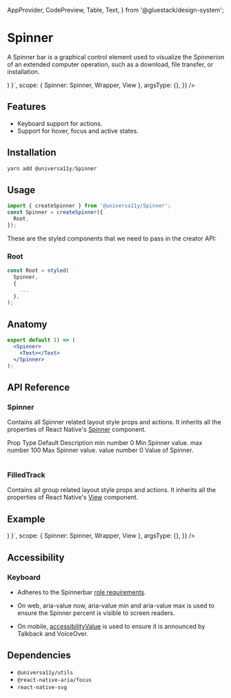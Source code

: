 
<Meta title="components/Spinner" />


  AppProvider,
  CodePreview,
  Table,
  Text,
} from '@gluestack/design-system';


# Spinner

A Spinner bar is a graphical control element used to visualize the Spinnerion of an extended computer operation, such as a download, file transfer, or installation.

<AppProvider>
  <CodePreview
    showComponentRenderer={true}
    showArgsController={false}
    metaData={{
      code: ` 
      function App () {
        return (
          <Wrapper>
            <View style={{width:"70vw"}}>
              <Spinner />
            </View>
          </Wrapper>
    )
    }`,
      scope: { Spinner: Spinner, Wrapper, View },
      argsType: {},
    }}
  />
</AppProvider>

<br />

## Features

- Keyboard support for actions.
- Support for hover, focus and active states.

## Installation

```jsx
yarn add @universa11y/Spinner
```

## Usage

```jsx
import { createSpinner } from '@universa11y/Spinner';
const Spinner = createSpinner({
  Root,
});
```

These are the styled components that we need to pass in the creator API:

### Root

```jsx
const Root = styled(
  Spinner,
  {
    ...
  },
);
```

## Anatomy

```jsx
export default () => (
  <Spinner>
    <Text></Text>
  </Spinner>
);
```

## API Reference

### Spinner

Contains all Spinner related layout style props and actions.
It inherits all the properties of React Native's [Spinner](https://reactnative.dev/docs/Spinner#props) component.

<AppProvider>
  <Table>
    <Table.THead sx={{ _dark: { bg: '$gray800' }, _light: { bg: '$gray100' } }}>
      <Table.TR>
        <Table.TH>
          <Text>Prop</Text>
        </Table.TH>
        <Table.TH>
          <Text>Type</Text>
        </Table.TH>
        <Table.TH>
          <Text>Default</Text>
        </Table.TH>
        <Table.TH>
          <Text>Description</Text>
        </Table.TH>
      </Table.TR>
    </Table.THead>
    <Table.TBody>
      <Table.TR>
        <Table.TD>
          <Text>min</Text>
        </Table.TD>
        <Table.TD>
          <Text>number</Text>
        </Table.TD>
        <Table.TD>
          <Text>0</Text>
        </Table.TD>
        <Table.TD>
          <Text>Min Spinner value.</Text>
        </Table.TD>
      </Table.TR>
      <Table.TR>
        <Table.TD>
          <Text>max</Text>
        </Table.TD>
        <Table.TD>
          <Text>number</Text>
        </Table.TD>
        <Table.TD>
          <Text>100</Text>
        </Table.TD>
        <Table.TD>
          <Text>Max Spinner value.</Text>
        </Table.TD>
      </Table.TR> <Table.TR>
        <Table.TD>
          <Text>value</Text>
        </Table.TD>
        <Table.TD>
          <Text>number</Text>
        </Table.TD>
        <Table.TD>
          <Text>0</Text>
        </Table.TD>
        <Table.TD>
          <Text>Value of Spinner.</Text>
        </Table.TD>
      </Table.TR>
    </Table.TBody>
  </Table>
</AppProvider>

### FilledTrack

Contains all group related layout style props and actions.
It inherits all the properties of React Native's [View](https://reactnative.dev/docs/view#props) component.

## Example

<AppProvider>
  <CodePreview
    showComponentRenderer={true}
    showArgsController={false}
    metaData={{
      code: ` 
      function App () {
        return (
          <Wrapper>
            <View style={{width:"70vw"}}>
              <Spinner value={50} />
            </View>
          </Wrapper>
    )
    }`,
      scope: { Spinner: Spinner, Wrapper, View },
      argsType: {},
    }}
  />
</AppProvider>

## Accessibility

### Keyboard

- Adheres to the Spinnerbar [role requirements]("https://www.w3.org/TR/wai-aria-1.2/#Spinnerbar").

- On web, aria-value now, aria-value min and aria-value max is used to ensure the Spinner percent is visible to screen readers.

- On mobile, [accessibilityValue]('https://reactnative.dev/docs/accessibility#accessibilityvalue') is used to ensure it is announced by Talkback and VoiceOver.

## Dependencies

- `@universa11y/utils`
- `@react-native-aria/focus`
- `react-native-svg`
